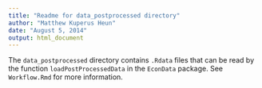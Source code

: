 ```yaml
---
title: "Readme for data_postprocessed directory"
author: "Matthew Kuperus Heun"
date: "August 5, 2014"
output: html_document
---
```


The `data_postprocessed` directory contains `.Rdata` files that can be read by the function
`loadPostProcessedData` in the `EconData` package. See `Workflow.Rmd` for more information.